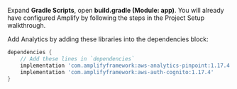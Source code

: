 Expand **Gradle Scripts**, open **build.gradle (Module: app)**. You will already have configured Amplify by following the steps in the Project Setup walkthrough.

Add Analytics by adding these libraries into the dependencies block:

```groovy
dependencies {
    // Add these lines in `dependencies`
    implementation 'com.amplifyframework:aws-analytics-pinpoint:1.17.4'
    implementation 'com.amplifyframework:aws-auth-cognito:1.17.4'
}
```
